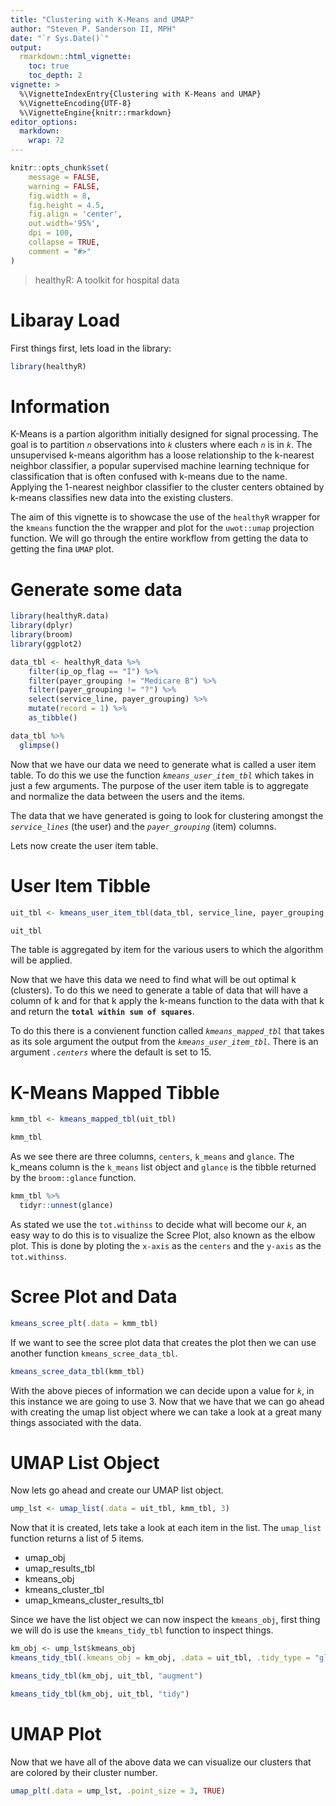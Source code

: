 ---
title: "Clustering with K-Means and UMAP"
author: "Steven P. Sanderson II, MPH"
date: "`r Sys.Date()`"
output: 
  rmarkdown::html_vignette:
    toc: true
    toc_depth: 2
vignette: >
  %\VignetteIndexEntry{Clustering with K-Means and UMAP}
  %\VignetteEncoding{UTF-8}
  %\VignetteEngine{knitr::rmarkdown}
editor_options: 
  markdown: 
    wrap: 72
---

```{r, echo = FALSE, message = FALSE, warning = FALSE}
knitr::opts_chunk$set(
    message = FALSE,
    warning = FALSE,
    fig.width = 8, 
    fig.height = 4.5,
    fig.align = 'center',
    out.width='95%', 
    dpi = 100,
    collapse = TRUE,
    comment = "#>"
)
```

> healthyR: A toolkit for hospital data

# Libaray Load

First things first, lets load in the library:

```{r setup}
library(healthyR)
```

# Information

K-Means is a partion algorithm initially designed for signal processing.
The goal is to partition *`n`* observations into *`k`* clusters where
each *`n`* is in *`k`*. The unsupervised k-means algorithm has a loose
relationship to the k-nearest neighbor classifier, a popular supervised
machine learning technique for classification that is often confused
with k-means due to the name. Applying the 1-nearest neighbor classifier
to the cluster centers obtained by k-means classifies new data into the
existing clusters.

The aim of this vignette is to showcase the use of the `healthyR`
wrapper for the `kmeans` function the the wrapper and plot for the
`uwot::umap` projection function. We will go through the entire workflow
from getting the data to getting the fina `UMAP` plot.

# Generate some data

```{r get_data}
library(healthyR.data)
library(dplyr)
library(broom)
library(ggplot2)

data_tbl <- healthyR_data %>%
    filter(ip_op_flag == "I") %>%
    filter(payer_grouping != "Medicare B") %>%
    filter(payer_grouping != "?") %>%
    select(service_line, payer_grouping) %>%
    mutate(record = 1) %>%
    as_tibble()

data_tbl %>%
  glimpse()
```

Now that we have our data we need to generate what is called a user item
table. To do this we use the function *`kmeans_user_item_tbl`* which
takes in just a few arguments. The purpose of the user item table is to
aggregate and normalize the data between the users and the items.

The data that we have generated is going to look for clustering amongst
the *`service_lines`* (the user) and the *`payer_grouping`* (item)
columns.

Lets now create the user item table.

# User Item Tibble

```{r uit}
uit_tbl <- kmeans_user_item_tbl(data_tbl, service_line, payer_grouping, record)

uit_tbl
```

The table is aggregated by item for the various users to which the
algorithm will be applied.

Now that we have this data we need to find what will be out optimal k
(clusters). To do this we need to generate a table of data that will
have a column of k and for that k apply the k-means function to the data
with that k and return the **`total within sum of squares`**.

To do this there is a convienent function called *`kmeans_mapped_tbl`*
that takes as its sole argument the output from the
*`kmeans_user_item_tbl`*. There is an argument *`.centers`* where the
default is set to 15.

# K-Means Mapped Tibble
```{r kmm_tbl}
kmm_tbl <- kmeans_mapped_tbl(uit_tbl)

kmm_tbl
```

As we see there are three columns, `centers`, `k_means` and `glance`.
The k_means column is the `k_means` list object and `glance` is the
tibble returned by the `broom::glance` function.

```{r kmm_tbl_glance}
kmm_tbl %>%
  tidyr::unnest(glance)
```

As stated we use the `tot.withinss` to decide what will become our *`k`*, an easy
way to do this is to visualize the Scree Plot, also known as the elbow plot. This 
is done by ploting the `x-axis` as the `centers` and the `y-axis` as the `tot.withinss`.

# Scree Plot and Data

```{r scree_plt}
kmeans_scree_plt(.data = kmm_tbl)
```

If we want to see the scree plot data that creates the plot then we can use another function `kmeans_scree_data_tbl`.

```{r scree_data}
kmeans_scree_data_tbl(kmm_tbl)
```

With the above pieces of information we can decide upon a value for *`k`*, in this
instance we are going to use 3. Now that we have that we can go ahead with creating the umap list object where we can take a look at a great many things associated with the data.

# UMAP List Object

Now lets go ahead and create our UMAP list object.

```{r umap_list, message=FALSE, warning=FALSE}
ump_lst <- umap_list(.data = uit_tbl, kmm_tbl, 3)
```

Now that it is created, lets take a look at each item in the list. The `umap_list` function returns a list of 5 items.

  * umap_obj
  * umap_results_tbl
  * kmeans_obj
  * kmeans_cluster_tbl
  * umap_kmeans_cluster_results_tbl
  
Since we have the list object we can now inspect the `kmeans_obj`, first thing we will do is use the `kmeans_tidy_tbl` function to inspect things.

```{r kmeans_obj_inspect}
km_obj <- ump_lst$kmeans_obj
kmeans_tidy_tbl(.kmeans_obj = km_obj, .data = uit_tbl, .tidy_type = "glance")

kmeans_tidy_tbl(km_obj, uit_tbl, "augment")

kmeans_tidy_tbl(km_obj, uit_tbl, "tidy")
```

# UMAP Plot

Now that we have all of the above data we can visualize our clusters that are colored by their cluster number.

```{r umap_plt}
umap_plt(.data = ump_lst, .point_size = 3, TRUE)
```
